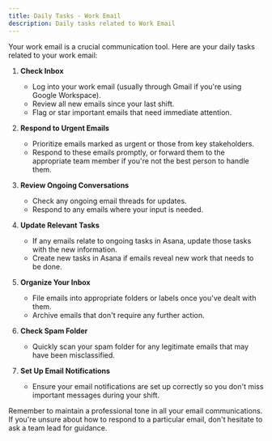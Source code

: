 ```yaml
---
title: Daily Tasks - Work Email
description: Daily tasks related to Work Email
---
```


Your work email is a crucial communication tool. Here are your daily tasks related to your work email:

1. **Check Inbox**
   - Log into your work email (usually through Gmail if you're using Google Workspace).
   - Review all new emails since your last shift.
   - Flag or star important emails that need immediate attention.

2. **Respond to Urgent Emails**
   - Prioritize emails marked as urgent or those from key stakeholders.
   - Respond to these emails promptly, or forward them to the appropriate team member if you're not the best person to handle them.

3. **Review Ongoing Conversations**
   - Check any ongoing email threads for updates.
   - Respond to any emails where your input is needed.

4. **Update Relevant Tasks**
   - If any emails relate to ongoing tasks in Asana, update those tasks with the new information.
   - Create new tasks in Asana if emails reveal new work that needs to be done.

5. **Organize Your Inbox**
   - File emails into appropriate folders or labels once you've dealt with them.
   - Archive emails that don't require any further action.

6. **Check Spam Folder**
   - Quickly scan your spam folder for any legitimate emails that may have been misclassified.

7. **Set Up Email Notifications**
   - Ensure your email notifications are set up correctly so you don't miss important messages during your shift.

Remember to maintain a professional tone in all your email communications. If you're unsure about how to respond to a particular email, don't hesitate to ask a team lead for guidance.

<LinkCard title="Back to Daily Tasks Overview" href="/daily-tasks/overview/" description="Return to the overview of daily tasks." />
